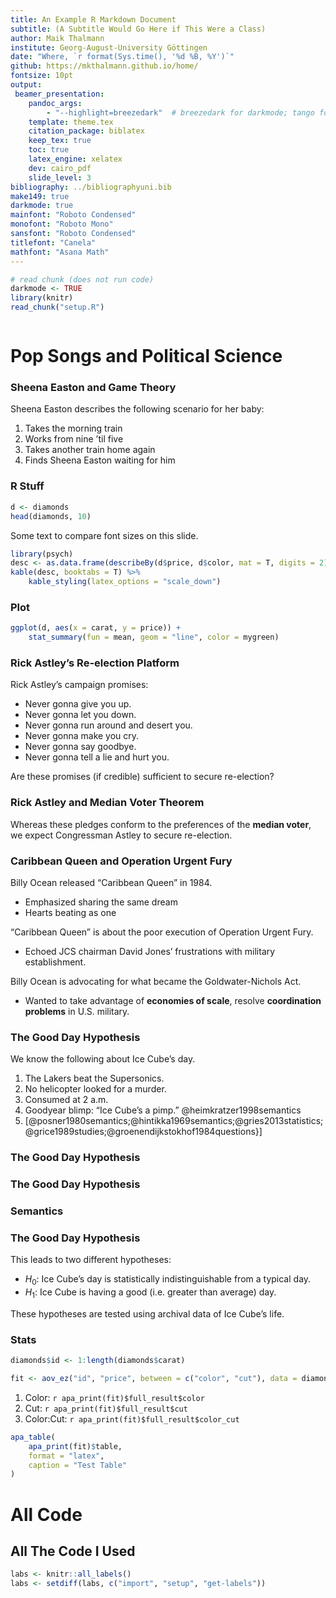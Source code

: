```yaml
---
title: An Example R Markdown Document
subtitle: (A Subtitle Would Go Here if This Were a Class)
author: Maik Thalmann
institute: Georg-August-University Göttingen
date: "Where, `r format(Sys.time(), '%d %B, %Y')`"
github: https://mkthalmann.github.io/home/
fontsize: 10pt
output:
 beamer_presentation:
    pandoc_args: 
        - "--highlight=breezedark"  # breezedark for darkmode; tango for lightmode
    template: theme.tex
    citation_package: biblatex
    keep_tex: true
    toc: true
    latex_engine: xelatex
    dev: cairo_pdf
    slide_level: 3
bibliography: ../bibliographyuni.bib
make149: true
darkmode: true
mainfont: "Roboto Condensed"
monofont: "Roboto Mono"
sansfont: "Roboto Condensed"
titlefont: "Canela"
mathfont: "Asana Math"
---
```


```r
# read chunk (does not run code)
darkmode <- TRUE
library(knitr)
read_chunk("setup.R")
```

```r
```

# Pop Songs and Political Science

### Sheena Easton and Game Theory

Sheena Easton describes the following scenario for her baby:

1. Takes the morning train
2. Works from nine 'til five
3. Takes another train home again
4. Finds Sheena Easton waiting for him

### R Stuff {.allowframebreaks}

```r
d <- diamonds
head(diamonds, 10)
```

Some text to compare font sizes on this slide.

```r
library(psych)
desc <- as.data.frame(describeBy(d$price, d$color, mat = T, digits = 2))
kable(desc, booktabs = T) %>%
    kable_styling(latex_options = "scale_down")
```

### Plot

```r
ggplot(d, aes(x = carat, y = price)) +
    stat_summary(fun = mean, geom = "line", color = mygreen)
```

### Rick Astley's Re-election Platform

Rick Astley's campaign promises:

- Never gonna give you up.
- Never gonna let you down.
- Never gonna run around and desert you.
- Never gonna make you cry.
- Never gonna say goodbye.
- Never gonna tell a lie and hurt you.

Are these promises (if credible) sufficient to secure re-election?

### Rick Astley and Median Voter Theorem

Whereas these pledges conform to the preferences of the **median voter**, we expect Congressman Astley to secure re-election.

### Caribbean Queen and Operation Urgent Fury

Billy Ocean released "Caribbean Queen" in 1984.

- Emphasized sharing the same dream
- Hearts beating as one

"Caribbean Queen" is about the poor execution of Operation Urgent Fury.

- Echoed JCS chairman David Jones' frustrations with military establishment.

Billy Ocean is advocating for what became the Goldwater-Nichols Act.

- Wanted to take advantage of **economies of scale**, resolve **coordination problems** in U.S. military.

### The Good Day Hypothesis

We know the following about Ice Cube's day.

1. The Lakers beat the Supersonics.
2. No helicopter looked for a murder.
3. Consumed \alert{Fatburger} at 2 a.m.
4. Goodyear blimp: "Ice Cube's a pimp." @heimkratzer1998semantics
5. [@posner1980semantics;@hintikka1969semantics;@gries2013statistics;@grice1989studies;@groenendijkstokhof1984questions}]

### The Good Day Hypothesis

\begin{tikzpicture}[baseline=(top.base), scale=.8]
    \Tree [.\node(top){DP}; [.D der ] [.NP [.AP [.A große ] ] [.N$''''$ [.AP^2 [.A^2 verschüchterte ] ] [.N$'''$ [.AP^3 [.A^3 fliegende ] ] [.N$''$ [.N$'$ [.N Wolf ] ] [.PP [.P aus ] [.NP^2 [.N^2 Twilight ] ] ] ] ] ] ] ]
\end{tikzpicture}

### The Good Day Hypothesis

\begin{quotebox}
    Colorless green ideas sleep furiously\hfill (Noam Chomsky)
\end{quotebox}

\begin{rulebox}
    \textbf{\color{mygreen} Functional Application (FA)}\hfill {\footnotesize H\&K:49}\\Wenn $\alpha$ ein verzweigender Knoten ist, \{$\beta$, $\gamma$\} die Menge von $\alpha$'s Töchtern ist und \sem{$\symbf{\beta}$} eine Funktion ist, dessen Domäne \sem{$\symbf{\gamma}$} enthält, dann \sem{$\symbf{\alpha}$} = \sem{$\symbf{\beta}$}(\sem{$\symbf{\gamma}$}).
\end{rulebox}

### Semantics

\begin{exe}
  \ex Lexikoneinträge
  
  \sem{not} = $\lambda p \in D_t$ . $p=0$\\
	\sem{Carla} = Carla\\
	\sem{invite} = $\lambda x \in D_e$ . [$\lambda y \in D_e$ . $y$ lädt $x$ ein]\\
	\sem{a} = $\lambda f \in D_{\langle e, t\rangle}$ . $[\lambda g \in D_{\langle e, t\rangle}$ . es gibt ein $x$, sodass $f(x)=1$ und $g(x)=1]$\\
	\sem{politician} = $\lambda x \in D_e$ . $x$ ist ein Politiker
\end{exe}

### The Good Day Hypothesis

This leads to two different hypotheses:

- $H_0$: Ice Cube's day is statistically indistinguishable from a typical day.
- $H_1$: Ice Cube is having a good (i.e. greater than average) day.

These hypotheses are tested using archival data of Ice Cube's life.

### Stats

```r
diamonds$id <- 1:length(diamonds$carat)

fit <- aov_ez("id", "price", between = c("color", "cut"), data = diamonds)
```

1. Color: `r apa_print(fit)$full_result$color`
1. Cut: `r apa_print(fit)$full_result$cut`
1. Color:Cut: `r apa_print(fit)$full_result$color_cut`

```r
apa_table(
    apa_print(fit)$table,
    format = "latex",
    caption = "Test Table"
)
```

# All Code {.unlisted .unnumbered}

## All The Code I Used {.unlisted .unnumbered .allowframebreaks}

```r
labs <- knitr::all_labels()
labs <- setdiff(labs, c("import", "setup", "get-labels"))
```

```r
```